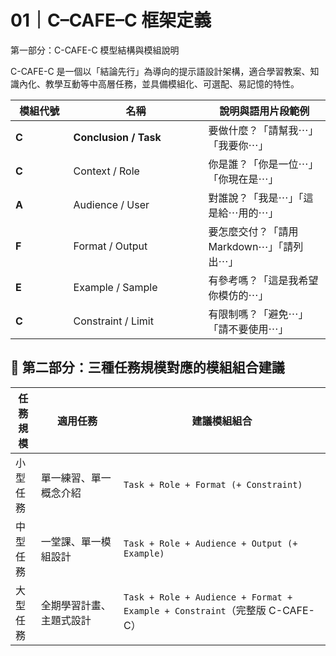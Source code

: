 # 01｜C–CAFE–C 框架定義

第一部分：C-CAFE-C 模型結構與模組說明

C-CAFE-C 是一個以「結論先行」為導向的提示語設計架構，適合學習教案、知識內化、教學互動等中高層任務，並具備模組化、可選配、易記憶的特性。

| 模組代號 | 名稱                  | 說明與語用片段範例 |
|----------|-----------------------|---------------------|
| **C**    | **Conclusion / Task** | 要做什麼？「請幫我⋯」「我要你⋯」 |
| **C**    | Context / Role        | 你是誰？「你是一位⋯」「你現在是⋯」 |
| **A**    | Audience / User       | 對誰說？「我是⋯」「這是給⋯用的⋯」 |
| **F**    | Format / Output       | 要怎麼交付？「請用 Markdown⋯」「請列出⋯」 |
| **E**    | Example / Sample      | 有參考嗎？「這是我希望你模仿的⋯」 |
| **C**    | Constraint / Limit    | 有限制嗎？「避免⋯」「請不要使用⋯」 |

## 🧱 第二部分：三種任務規模對應的模組組合建議

| 任務規模 | 適用任務                 | 建議模組組合                                                 |
| -------- | ------------------------ | ------------------------------------------------------------ |
| 小型任務 | 單一練習、單一概念介紹   | `Task + Role + Format (+ Constraint)`                        |
| 中型任務 | 一堂課、單一模組設計     | `Task + Role + Audience + Output (+ Example)`                |
| 大型任務 | 全期學習計畫、主題式設計 | `Task + Role + Audience + Format + Example + Constraint`（完整版 C-CAFE-C） |

